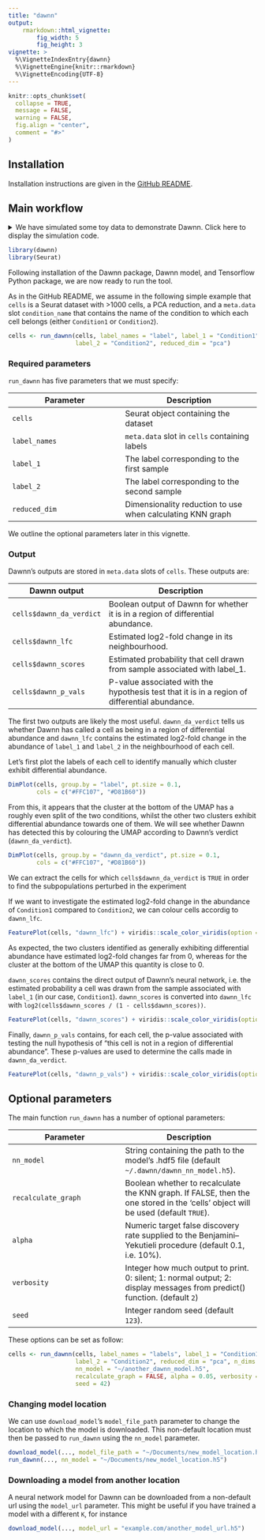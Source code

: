 ```yaml
---
title: "dawnn"
output:
    rmarkdown::html_vignette:
        fig_width: 5
        fig_height: 3
vignette: >
  %\VignetteIndexEntry{dawnn}
  %\VignetteEngine{knitr::rmarkdown}
  %\VignetteEncoding{UTF-8}
---
```


```r
knitr::opts_chunk$set(
  collapse = TRUE,
  message = FALSE,
  warning = FALSE,
  fig.align = "center",
  comment = "#>"
)
```

## Installation

Installation instructions are given in the [GitHub
README](https://github.com/george-hall-ucl/dawnn#installation).

## Main workflow

<details>
<summary>We have simulated some toy data to demonstrate Dawnn. Click here to display the simulation code.</summary>
We need to first generate a dataset on which we can run Dawnn. We generate
three clusters of cells. In one cluster, we aim to have a 50/50 split of the
labels "Condition1" and "Condition2"; in the second, we aim for a 10/90 split;
and in the third we aim for a 90/10 split. This means that there is
differential abundance in the second and third clusters. We aim to detect this
with Dawnn.

```r
library(stats)
library(dplyr)
library(Seurat)

set.seed(123)

# Simulate three samples with the expression of 30 genes measured:
#   - Sample 1 is upregulated in the first ten genes
#   - Sample 2 is upregulated in the second ten genes
#   - Sample 3 is upregulated in the third ten genes
sample_1 <- rnbinom(n = 30000, size = 1,
                    prob = c(rep(0.5, 0), rep(0.1, 10), rep(0.5, 20)))
sample_2 <- rnbinom(n = 30000, size = 1,
                    prob = c(rep(0.5, 10), rep(0.1, 10), rep(0.5, 10)))
sample_3 <- rnbinom(n = 30000, size = 1,
                    prob = c(rep(0.5, 20), rep(0.1, 10), rep(0.5, 0)))

ge_vect <- c(sample_1, sample_2, sample_3)
ge_matrix <- matrix(ge_vect, ncol = 3000)
colnames(ge_matrix) <- paste0("cell", 1:3000)
rownames(ge_matrix) <- paste0("gene", 1:30)

cells <- CreateSeuratObject(counts = ge_matrix) %>%
         NormalizeData() %>%
         FindVariableFeatures() %>%
         ScaleData() %>%
         RunPCA() %>%
         RunUMAP(dims = 1:10)

cells$pc1 <- c(rep(0.1, 1000), rep(0.5, 1000), rep(0.9, 1000))
cells$label <- ifelse(runif(3000) <= cells$pc1, "Condition1", "Condition2")
DimPlot(cells, group.by = "label", pt.size = 0.1,
        cols = c("#FFC107", "#D81B60"))
```
</details>

```r
library(dawnn)
library(Seurat)
```

Following installation of the Dawnn package, Dawnn model, and Tensorflow Python
package, we are now ready to run the tool.

As in the GitHub README, we assume in the following simple example that `cells`
is a Seurat dataset with \>1000 cells, a PCA reduction, and a `meta.data` slot
`condition_name` that contains the name of the condition to which each cell
belongs (either `Condition1` or `Condition2`).

```r
cells <- run_dawnn(cells, label_names = "label", label_1 = "Condition1",
                   label_2 = "Condition2", reduced_dim = "pca")
```

### Required parameters

`run_dawnn` has five parameters that we must specify:

| Parameter | Description |
|-----------|-------------|
| `cells`   | Seurat object containing the dataset |
| `label_names` | `meta.data` slot in `cells` containing labels |
| `label_1` | The label corresponding to the first sample |
| `label_2` | The label corresponding to the second sample |
| `reduced_dim` | Dimensionality reduction to use when calculating KNN graph |

We outline the optional parameters later in this vignette.

### Output

Dawnn's outputs are stored in `meta.data` slots of `cells`. These outputs are:

| Dawnn output             | Description                                                                                   |
|--------------------------|-----------------------------------------------------------------------------------------------|
| `cells$dawnn_da_verdict` | Boolean output of Dawnn for whether it is in a region of differential abundance.              |
| `cells$dawnn_lfc`        | Estimated log2-fold change in its neighbourhood.                                              |
| `cells$dawnn_scores`     | Estimated probability that cell drawn from sample associated with label_1.                    |
| `cells$dawnn_p_vals`     | P-value associated with the hypothesis test that it is in a region of differential abundance. |

The first two outputs are likely the most useful.  `dawnn_da_verdict` tells us
whether Dawnn has called a cell as being in a region of differential abundance
and `dawnn_lfc` contains the estimated log2-fold change in the abundance of
`label_1` and `label_2` in the neighbourhood of each cell.

Let's first plot the labels of each cell to identify manually which cluster
exhibit differential abundance.

```r
DimPlot(cells, group.by = "label", pt.size = 0.1,
        cols = c("#FFC107", "#D81B60"))
```

From this, it appears that the cluster at the bottom of the UMAP has a roughly
even split of the two conditions, whilst the other two clusters exhibit
differential abundance towards one of them. We will see whether Dawnn has
detected this by colouring the UMAP according to Dawnn's verdict
(`dawnn_da_verdict`).

```r
DimPlot(cells, group.by = "dawnn_da_verdict", pt.size = 0.1,
        cols = c("#FFC107", "#D81B60"))
```

We can extract the cells for which `cells$dawnn_da_verdict` is `TRUE` in order
to find the subpopulations perturbed in the experiment

If we want to investigate the estimated log2-fold change in the abundance of
`Condition1` compared to `Condition2`, we can colour cells accordig to
`dawnn_lfc`.

```r
FeaturePlot(cells, "dawnn_lfc") + viridis::scale_color_viridis(option = "cividis")
```

As expected, the two clusters identified as generally exhibiting differential
abundance have estimated log2-fold changes far from 0, whereas for the cluster
at the bottom of the UMAP this quantity is close to 0.

`dawnn_scores` contains the direct output of Dawnn's neural
network, i.e. the estimated probability a cell was drawn from the sample associated
with `label_1` (in our case, `Condition1`). `dawnn_scores` is converted into `dawnn_lfc` with
`log2(cells$dawnn_scores / (1 - cells$dawnn_scores))`.

```r
FeaturePlot(cells, "dawnn_scores") + viridis::scale_color_viridis(option = "cividis")
```

Finally, `dawnn_p_vals` contains, for each cell, the p-value associated with
testing the null hypothesis of "this cell is not in a region of differential
abundance". These p-values are used to determine the calls made in
`dawnn_da_verdict`.

```r
FeaturePlot(cells, "dawnn_p_vals") + viridis::scale_color_viridis(option = "cividis")
```

## Optional parameters

The main function `run_dawnn` has a number of optional parameters:

| Parameter | Description |
|-----------|-------------|
|`nn_model` | String containing the path to the model's .hdf5 file (default `~/.dawnn/dawnn_nn_model.h5`). |
|`recalculate_graph`| Boolean whether to recalculate the KNN graph. If FALSE, then the one stored in the ‘cells’ object will be used (default `TRUE`). |
|`alpha`| Numeric target false discovery rate supplied to the Benjamini–Yekutieli procedure (default 0.1, i.e.  10%). |
| `verbosity` | Integer how much output to print. 0: silent; 1: normal output; 2: display messages from predict() function. (default `2`)|
| `seed` | Integer random seed (default `123`). |

These options can be set as follow:

```r
cells <- run_dawnn(cells, label_names = "labels", label_1 = "Condition1",
                   label_2 = "Condition2", reduced_dim = "pca", n_dims = 20,
                   nn_model = "~/another_dawnn_model.h5",
                   recalculate_graph = FALSE, alpha = 0.05, verbosity = 0,
                   seed = 42)
```

### Changing model location

We can use `download_model`'s `model_file_path` parameter to change the
location to which the model is downloaded. This non-default location must then
be passed to `run_dawnn` using the `nn_model` parameter.

```r
download_model(..., model_file_path = "~/Documents/new_model_location.h5")
run_dawnn(..., nn_model = "~/Documents/new_model_location.h5")
```

### Downloading a model from another location

A neural network model for Dawnn can be downloaded from a non-default url using
the `model_url` parameter. This might be useful if you have trained a model
with a different `K`, for instance

```r
download_model(..., model_url = "example.com/another_model_url.h5")
```
